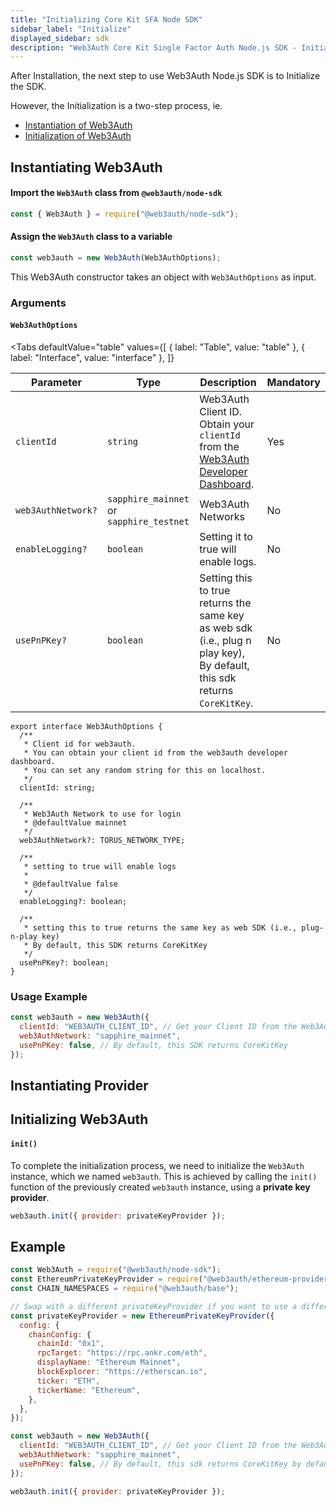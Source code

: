 ```yaml
---
title: "Initializing Core Kit SFA Node SDK"
sidebar_label: "Initialize"
displayed_sidebar: sdk
description: "Web3Auth Core Kit Single Factor Auth Node.js SDK - Initialize | Documentation - Web3Auth"
---
```



After Installation, the next step to use Web3Auth Node.js SDK is to Initialize the SDK.

However, the Initialization is a two-step process, ie.

- [Instantiation of Web3Auth](#instantiating-web3auth)
- [Initialization of Web3Auth](#initializing-web3auth)

## Instantiating Web3Auth

#### Import the `Web3Auth` class from `@web3auth/node-sdk`

```javascript
const { Web3Auth } = require("@web3auth/node-sdk");
```

#### Assign the `Web3Auth` class to a variable

```javascript
const web3auth = new Web3Auth(Web3AuthOptions);
```

This Web3Auth constructor takes an object with `Web3AuthOptions` as input.

### Arguments

#### `Web3AuthOptions`

<Tabs
  defaultValue="table"
  values={[
    { label: "Table", value: "table" },
    { label: "Interface", value: "interface" },
  ]}
>

<TabItem value="table">

| Parameter          | Type                                     | Description                                                                                                              | Mandatory |
| ------------------ | ---------------------------------------- | ------------------------------------------------------------------------------------------------------------------------ | --------- |
| `clientId`         | `string`                                 | Web3Auth Client ID. Obtain your `clientId` from the [Web3Auth Developer Dashboard](https://dashboard.web3auth.io/).      | Yes       |
| `web3AuthNetwork?` | `sapphire_mainnet` or `sapphire_testnet` | Web3Auth Networks                                                                                                        | No        |
| `enableLogging?`   | `boolean`                                | Setting it to true will enable logs.                                                                                     | No        |
| `usePnPKey?`       | `boolean`                                | Setting this to true returns the same key as web sdk (i.e., plug n play key), By default, this sdk returns `CoreKitKey`. | No        |

</TabItem>

<TabItem value="interface">

```tsx
export interface Web3AuthOptions {
  /**
   * Client id for web3auth.
   * You can obtain your client id from the web3auth developer dashboard.
   * You can set any random string for this on localhost.
   */
  clientId: string;

  /**
   * Web3Auth Network to use for login
   * @defaultValue mainnet
   */
  web3AuthNetwork?: TORUS_NETWORK_TYPE;

  /**
   * setting to true will enable logs
   *
   * @defaultValue false
   */
  enableLogging?: boolean;

  /**
   * setting this to true returns the same key as web SDK (i.e., plug-n-play key)
   * By default, this SDK returns CoreKitKey
   */
  usePnPKey?: boolean;
}
```

</TabItem>

</Tabs>

### Usage Example

```javascript
const web3auth = new Web3Auth({
  clientId: "WEB3AUTH_CLIENT_ID", // Get your Client ID from the Web3Auth Dashboard
  web3AuthNetwork: "sapphire_mainnet",
  usePnPKey: false, // By default, this SDK returns CoreKitKey
});
```

## Instantiating Provider

<InstantiatingProvider />

## Initializing Web3Auth

#### `init()`

To complete the initialization process, we need to initialize the `Web3Auth` instance, which we named `web3auth`. This is achieved by calling the
`init()` function of the previously created `web3auth` instance, using a **private key provider**.

```javascript
web3auth.init({ provider: privateKeyProvider });
```

## Example

```javascript
const Web3Auth = require("@web3auth/node-sdk");
const EthereumPrivateKeyProvider = require("@web3auth/ethereum-provider");
const CHAIN_NAMESPACES = require("@web3auth/base");

// Swap with a different privateKeyProvider if you want to use a different blockchain
const privateKeyProvider = new EthereumPrivateKeyProvider({
  config: {
    chainConfig: {
      chainId: "0x1",
      rpcTarget: "https://rpc.ankr.com/eth",
      displayName: "Ethereum Mainnet",
      blockExplorer: "https://etherscan.io",
      ticker: "ETH",
      tickerName: "Ethereum",
    },
  },
});

const web3auth = new Web3Auth({
  clientId: "WEB3AUTH_CLIENT_ID", // Get your Client ID from the Web3Auth Dashboard
  web3AuthNetwork: "sapphire_mainnet",
  usePnPKey: false, // By default, this sdk returns CoreKitKey by default.
});

web3auth.init({ provider: privateKeyProvider });
```
